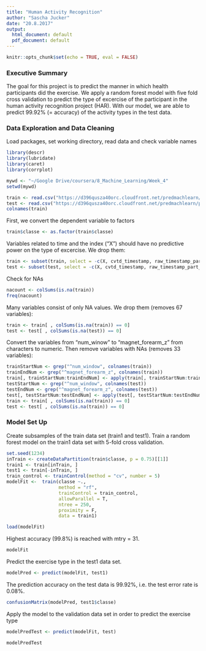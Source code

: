 ```yaml
---
title: "Human Activity Recognition"
author: "Sascha Jucker"
date: "20.8.2017"
output:
  html_document: default
  pdf_document: default
---
```


```r
knitr::opts_chunk$set(echo = TRUE, eval = FALSE)
```

### Executive Summary
The goal for this project is to predict the manner in which health participants did the exercise. We apply a random forest model with five fold cross validation  to predict the type of excercise of the participant in the human activity recognition project (HAR). With our model, we are able to predict 99.92% (= accuracy) of the activity types in the test data.

### Data Exploration and Data Cleaning
Load packages, set working directory, read data and check variable names

```r
library(descr)
library(lubridate)
library(caret)
library(corrplot)

mywd <- "~/Google Drive/coursera/8_Machine_Learning/Week_4"
setwd(mywd)

train <- read.csv("https://d396qusza40orc.cloudfront.net/predmachlearn/pml-training.csv", stringsAsFactors = F)
test <- read.csv("https://d396qusza40orc.cloudfront.net/predmachlearn/pml-testing.csv", stringsAsFactors = F)
colnames(train)
```

First, we convert the dependent variable to factors
```r
train$classe <- as.factor(train$classe)
```

Variables related to time and the index ("X") should have no predictive power on the type of excercise. We drop them:
```r
train <- subset(train, select = -c(X, cvtd_timestamp, raw_timestamp_part_1, raw_timestamp_part_2))
test <- subset(test, select = -c(X, cvtd_timestamp, raw_timestamp_part_1, raw_timestamp_part_2))
```

Check for NAs
```r
nacount <- colSums(is.na(train))
freq(nacount)
```

Many variables consist of only NA values. We drop them (removes 67 variables):
```r
train <- train[ , colSums(is.na(train)) == 0]
test <- test[ , colSums(is.na(test)) == 0]
```

Convert the variables from "num_winow" to "magnet_forearm_z" from characters to numeric. Then remove variables with NAs (removes 33 variables):
```r
trainStartNum <- grep("^num_window", colnames(train))
trainEndNum <- grep("^magnet_forearm_z", colnames(train))
train[, trainStartNum:trainEndNum] <- apply(train[, trainStartNum:trainEndNum], 2, as.numeric)
testStartNum <- grep("^num_window", colnames(test))
testEndNum <- grep("^magnet_forearm_z", colnames(test))
test[, testStartNum:testEndNum] <- apply(test[, testStartNum:testEndNum], 2, as.numeric)
train <- train[ , colSums(is.na(train)) == 0]
test <- test[ , colSums(is.na(train)) == 0]
```

### Model Set Up
Create subsamples of the train data set (train1 and test1). Train a random forest model on the train1 data set with 5-fold cross validation.
```r
set.seed(1234)
inTrain <- createDataPartition(train$classe, p = 0.75)[[1]]
train1 <- train[inTrain, ]
test1 <- train[-inTrain, ]
train_control <- trainControl(method = "cv", number = 5)
modelFit <-  train(classe ~.,
                   method = "rf",
                   trainControl = train_control,
                   allowParallel = T,
                   ntree = 250,
                   proximity = F,
                   data = train1)
```
```r
load(modelFit)
```

Highest accuracy (99.8%) is reached with mtry = 31.
```r
modelFit
```
Predict the exercise type in the test1 data set.
```r
modelPred <- predict(modelFit, test1)
```
The prediction accuracy on the test data is 99.92%, i.e. the test error rate is 0.08%.
```r
confusionMatrix(modelPred, test1$classe)
```
Apply the model to the validation data set in order to predict the exercise type
```r
modelPredTest <- predict(modelFit, test)
```
```r
modelPredTest
```
